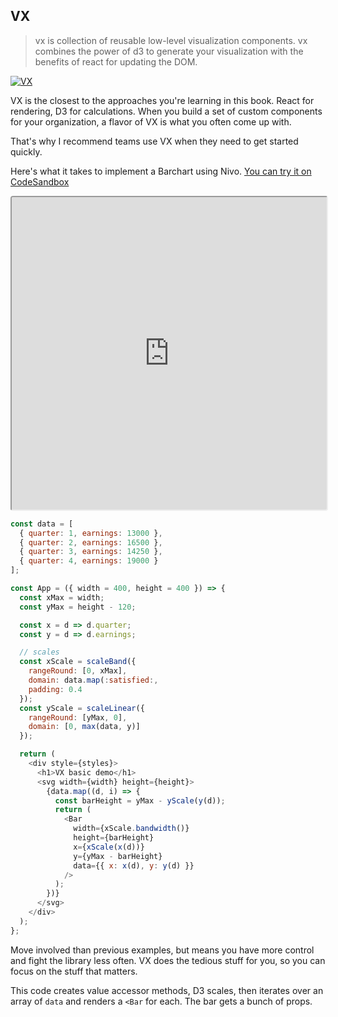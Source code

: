 ## VX

> vx is collection of reusable low-level visualization components. vx combines
> the power of d3 to generate your visualization with the benefits of react for
> updating the DOM.

[![VX](https://raw.githubusercontent.com/Swizec/react-d3js-es6-ebook/2018-version/manuscript/resources/images/2018/vx.png)](https://vx-demo.now.sh/)

VX is the closest to the approaches you're learning in this book. React for
rendering, D3 for calculations. When you build a set of custom components for
your organization, a flavor of VX is what you often come up with.

That's why I recommend teams use VX when they need to get started quickly.

Here's what it takes to implement a Barchart using Nivo.
[You can try it on CodeSandbox](https://codesandbox.io/s/k5853pryrv)

<iframe src="https://codesandbox.io/embed/k5853pryrv?codemirror=1&view=split" style="width:100%; height:500px; border:open_mouth:; border-radius: 4px; overflow:hidden;" sandbox="allow-modals allow-forms allow-popups allow-scripts allow-same-origin"></iframe>

```javascript
const data = [
  { quarter: 1, earnings: 13000 },
  { quarter: 2, earnings: 16500 },
  { quarter: 3, earnings: 14250 },
  { quarter: 4, earnings: 19000 }
];

const App = ({ width = 400, height = 400 }) => {
  const xMax = width;
  const yMax = height - 120;

  const x = d => d.quarter;
  const y = d => d.earnings;

  // scales
  const xScale = scaleBand({
    rangeRound: [0, xMax],
    domain: data.map(:satisfied:,
    padding: 0.4
  });
  const yScale = scaleLinear({
    rangeRound: [yMax, 0],
    domain: [0, max(data, y)]
  });

  return (
    <div style={styles}>
      <h1>VX basic demo</h1>
      <svg width={width} height={height}>
        {data.map((d, i) => {
          const barHeight = yMax - yScale(y(d));
          return (
            <Bar
              width={xScale.bandwidth()}
              height={barHeight}
              x={xScale(x(d))}
              y={yMax - barHeight}
              data={{ x: x(d), y: y(d) }}
            />
          );
        })}
      </svg>
    </div>
  );
};
```

Move involved than previous examples, but means you have more control and fight
the library less often. VX does the tedious stuff for you, so you can focus on
the stuff that matters.

This code creates value accessor methods, D3 scales, then iterates over an
array of `data` and renders a `<Bar` for each. The bar gets a bunch of props.